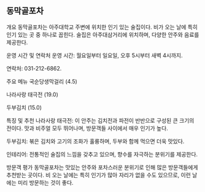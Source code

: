 ## 동막골포차
개요
동막골포차는 아주대학교 주변에 위치한 인기 있는 술집이다. 비가 오는 날에 특히 인기 있는 곳 중 하나로 꼽힌다​​. 술집은 아주대삼거리에 위치하며, 다양한 안주와 음료를 제공한다​​​​.

운영 시간 및 연락처
운영 시간: 월요일부터 일요일, 오후 5시부터 새벽 4시까지​​.

연락처: 031-212-6862​​.

주요 메뉴
국순당생막걸리 (4.5)

나라사랑 태극전 (19.0)

두부김치 (15.0)​​

특징 및 추천
나라사랑 태극전: 이 안주는 김치전과 파전이 반반으로 구성된 큰 크기의 전이다. 맛과 비주얼 모두 뛰어나며, 방문객들 사이에서 매우 인기가 높다​​.

두부김치: 볶은 김치와 고기의 조화가 훌륭하며, 두부와 함께 먹으면 더욱 맛있다​​.

인테리어: 전통적인 술집의 느낌을 갖추고 있으며, 향수를 자극하는 분위기를 제공한다​​.

방문객 평가
동막골포차는 맛있는 안주와 포차스러운 분위기로 인해 많은 방문객들에게 추천받는 곳이다. 비 오는 날에는 특히 인기가 많아 자리가 없을 수도 있으므로, 이런 날에는 미리 방문하는 것이 좋다​​.